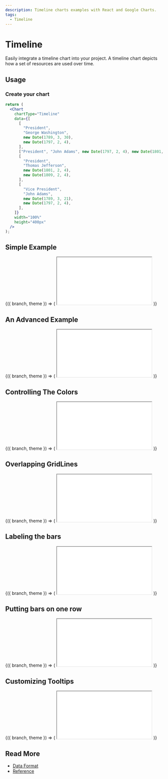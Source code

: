 ```yaml
---
description: Timeline charts examples with React and Google Charts.
tags:
  - Timeline
---
```



# Timeline

Easily integrate a timeline chart into your project. A timeline chart depicts how a set of resources are used over time.

## Usage

### Create your chart

```jsx
return (
  <Chart
    chartType="Timeline"
    data={[
      [
        "President",
        "George Washington",
        new Date(1789, 3, 30),
        new Date(1797, 2, 4),
      ],
      ["President", "John Adams", new Date(1797, 2, 4), new Date(1801, 2, 4)],
      [
        "President",
        "Thomas Jefferson",
        new Date(1801, 2, 4),
        new Date(1809, 2, 4),
      ],
      [
        "Vice President",
        "John Adams",
        new Date(1789, 3, 21),
        new Date(1797, 2, 4),
      ],
    ]}
    width="100%"
    height="400px"
  />
);
```

## Simple Example

<ContextProvider>
  {({ branch, theme }) => (
    <iframe
      src={`https://codesandbox.io/embed/github/RakanNimer/react-google-charts/tree/${branch}/sandboxes/timeline/default?fontsize=14&hidenavigation=1&module=%2FApp.tsx&theme=${theme}`}
      style={{
        width: "100%",
        height: "500px",
        border: 0,
        borderRadius: "4px",
        overflow: "hidden",
      }}
      title="RakanNimer/react-google-charts: Timeline Simple Example"
      allow="accelerometer; ambient-light-sensor; camera; encrypted-media; geolocation; gyroscope; hid; microphone; midi; payment; usb; vr; xr-spatial-tracking"
      sandbox="allow-forms allow-modals allow-popups allow-presentation allow-same-origin allow-scripts"
      loading="lazy"
    ></iframe>
  )}
</ContextProvider>

## An Advanced Example

<ContextProvider>
  {({ branch, theme }) => (
    <iframe
      src={`https://codesandbox.io/embed/github/RakanNimer/react-google-charts/tree/${branch}/sandboxes/timeline/advanced?fontsize=14&hidenavigation=1&module=%2FApp.tsx&theme=${theme}`}
      style={{
        width: "100%",
        height: "500px",
        border: 0,
        borderRadius: "4px",
        overflow: "hidden",
      }}
      title="RakanNimer/react-google-charts: Timeline An Advanced Example"
      allow="accelerometer; ambient-light-sensor; camera; encrypted-media; geolocation; gyroscope; hid; microphone; midi; payment; usb; vr; xr-spatial-tracking"
      sandbox="allow-forms allow-modals allow-popups allow-presentation allow-same-origin allow-scripts"
      loading="lazy"
    ></iframe>
  )}
</ContextProvider>

## Controlling The Colors

<ContextProvider>
  {({ branch, theme }) => (
    <iframe
      src={`https://codesandbox.io/embed/github/RakanNimer/react-google-charts/tree/${branch}/sandboxes/timeline/colors?fontsize=14&hidenavigation=1&module=%2FApp.tsx&theme=${theme}`}
      style={{
        width: "100%",
        height: "500px",
        border: 0,
        borderRadius: "4px",
        overflow: "hidden",
      }}
      title="RakanNimer/react-google-charts: Timeline Controlling The Colors"
      allow="accelerometer; ambient-light-sensor; camera; encrypted-media; geolocation; gyroscope; hid; microphone; midi; payment; usb; vr; xr-spatial-tracking"
      sandbox="allow-forms allow-modals allow-popups allow-presentation allow-same-origin allow-scripts"
      loading="lazy"
    ></iframe>
  )}
</ContextProvider>

## Overlapping GridLines

<ContextProvider>
  {({ branch, theme }) => (
    <iframe
      src={`https://codesandbox.io/embed/github/RakanNimer/react-google-charts/tree/${branch}/sandboxes/timeline/gridlines?fontsize=14&hidenavigation=1&module=%2FApp.tsx&theme=${theme}`}
      style={{
        width: "100%",
        height: "500px",
        border: 0,
        borderRadius: "4px",
        overflow: "hidden",
      }}
      title="RakanNimer/react-google-charts: Timeline Overlapping GridLines"
      allow="accelerometer; ambient-light-sensor; camera; encrypted-media; geolocation; gyroscope; hid; microphone; midi; payment; usb; vr; xr-spatial-tracking"
      sandbox="allow-forms allow-modals allow-popups allow-presentation allow-same-origin allow-scripts"
      loading="lazy"
    ></iframe>
  )}
</ContextProvider>

## Labeling the bars

<ContextProvider>
  {({ branch, theme }) => (
    <iframe
      src={`https://codesandbox.io/embed/github/RakanNimer/react-google-charts/tree/${branch}/sandboxes/timeline/labels?fontsize=14&hidenavigation=1&module=%2FApp.tsx&theme=${theme}`}
      style={{
        width: "100%",
        height: "500px",
        border: 0,
        borderRadius: "4px",
        overflow: "hidden",
      }}
      title="RakanNimer/react-google-charts: Timeline Labeling the bars"
      allow="accelerometer; ambient-light-sensor; camera; encrypted-media; geolocation; gyroscope; hid; microphone; midi; payment; usb; vr; xr-spatial-tracking"
      sandbox="allow-forms allow-modals allow-popups allow-presentation allow-same-origin allow-scripts"
      loading="lazy"
    ></iframe>
  )}
</ContextProvider>

## Putting bars on one row

<ContextProvider>
  {({ branch, theme }) => (
    <iframe
      src={`https://codesandbox.io/embed/github/RakanNimer/react-google-charts/tree/${branch}/sandboxes/timeline/row?fontsize=14&hidenavigation=1&module=%2FApp.tsx&theme=${theme}`}
      style={{
        width: "100%",
        height: "500px",
        border: 0,
        borderRadius: "4px",
        overflow: "hidden",
      }}
      title="RakanNimer/react-google-charts: Timeline Putting bars on one row"
      allow="accelerometer; ambient-light-sensor; camera; encrypted-media; geolocation; gyroscope; hid; microphone; midi; payment; usb; vr; xr-spatial-tracking"
      sandbox="allow-forms allow-modals allow-popups allow-presentation allow-same-origin allow-scripts"
      loading="lazy"
    ></iframe>
  )}
</ContextProvider>

## Customizing Tooltips

<ContextProvider>
  {({ branch, theme }) => (
    <iframe
      src={`https://codesandbox.io/embed/github/RakanNimer/react-google-charts/tree/${branch}/sandboxes/timeline/tooltips?fontsize=14&hidenavigation=1&module=%2FApp.tsx&theme=${theme}`}
      style={{
        width: "100%",
        height: "500px",
        border: 0,
        borderRadius: "4px",
        overflow: "hidden",
      }}
      title="RakanNimer/react-google-charts: Timeline Customizing Tooltips"
      allow="accelerometer; ambient-light-sensor; camera; encrypted-media; geolocation; gyroscope; hid; microphone; midi; payment; usb; vr; xr-spatial-tracking"
      sandbox="allow-forms allow-modals allow-popups allow-presentation allow-same-origin allow-scripts"
      loading="lazy"
    ></iframe>
  )}
</ContextProvider>

## Read More

- [Data Format](https://developers.google.com/chart/interactive/docs/gallery/timeline#data-format)
- [Reference](https://developers.google.com/chart/interactive/docs/gallery/timeline)
